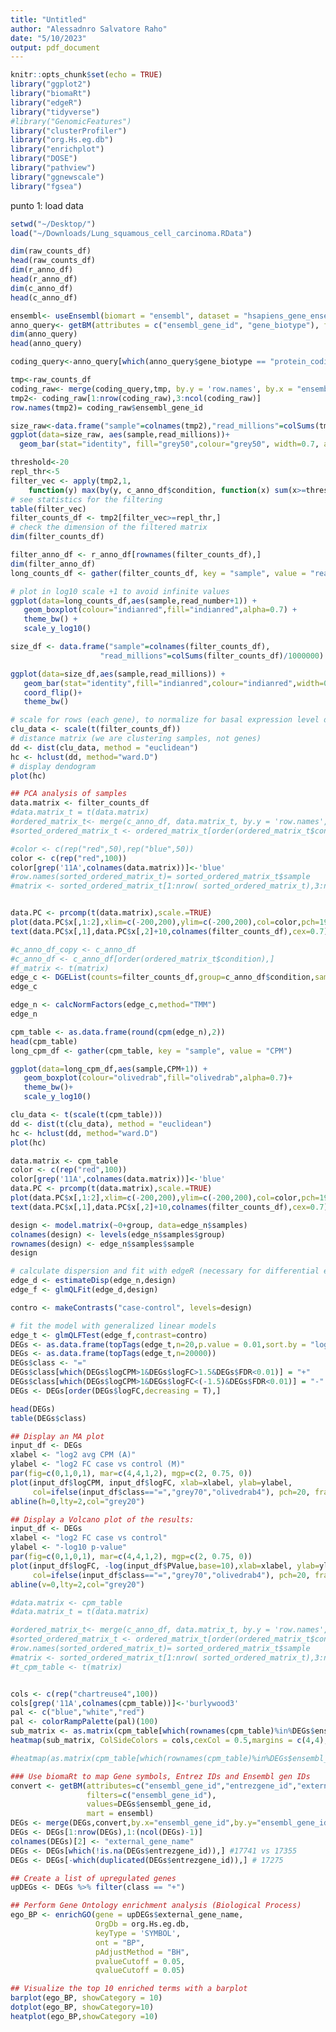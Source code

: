 ```yaml
---
title: "Untitled"
author: "Alessadnro Salvatore Raho"
date: "5/10/2023"
output: pdf_document
---
```


```r
knitr::opts_chunk$set(echo = TRUE)
library("ggplot2")
library("biomaRt")
library("edgeR")
library("tidyverse")
#library("GenomicFeatures")
library("clusterProfiler")
library("org.Hs.eg.db")
library("enrichplot")
library("DOSE")
library("pathview")
library("ggnewscale")
library("fgsea")
```

punto 1: load data

```r
setwd("~/Desktop/")
load("~/Downloads/Lung_squamous_cell_carcinoma.RData")
```

```r
dim(raw_counts_df)
head(raw_counts_df)
dim(r_anno_df)
head(r_anno_df)
dim(c_anno_df)
head(c_anno_df)
```

```r
ensembl<- useEnsembl(biomart = "ensembl", dataset = "hsapiens_gene_ensembl", mirror = "useast")
anno_query<- getBM(attributes = c("ensembl_gene_id", "gene_biotype"), filters = ("ensembl_gene_id"), values = r_anno_df$ensembl_gene_id, mart = ensembl)
dim(anno_query)
head(anno_query)

coding_query<-anno_query[which(anno_query$gene_biotype == "protein_coding"), ]

tmp<-raw_counts_df
coding_raw<- merge(coding_query,tmp, by.y = 'row.names', by.x = "ensembl_gene_id")
tmp2<- coding_raw[1:nrow(coding_raw),3:ncol(coding_raw)]
row.names(tmp2)= coding_raw$ensembl_gene_id
```

```r
size_raw<-data.frame("sample"=colnames(tmp2),"read_millions"=colSums(tmp2/1000000))
ggplot(data=size_raw, aes(sample,read_millions))+
  geom_bar(stat="identity", fill="grey50",colour="grey50", width=0.7, alpha=0.7) + coord_flip() + theme_bw()
```

```r
threshold<-20
repl_thr<-5
filter_vec <- apply(tmp2,1,
    function(y) max(by(y, c_anno_df$condition, function(x) sum(x>=threshold))))
# see statistics for the filtering
table(filter_vec) 
filter_counts_df <- tmp2[filter_vec>=repl_thr,]
# check the dimension of the filtered matrix 
dim(filter_counts_df) 
```

```r
filter_anno_df <- r_anno_df[rownames(filter_counts_df),]
dim(filter_anno_df)
long_counts_df <- gather(filter_counts_df, key = "sample", value = "read_number")

# plot in log10 scale +1 to avoid infinite values
ggplot(data=long_counts_df,aes(sample,read_number+1)) +
   geom_boxplot(colour="indianred",fill="indianred",alpha=0.7) +
   theme_bw() +
   scale_y_log10()

```

```r
size_df <- data.frame("sample"=colnames(filter_counts_df),
                    "read_millions"=colSums(filter_counts_df)/1000000)

ggplot(data=size_df,aes(sample,read_millions)) +
   geom_bar(stat="identity",fill="indianred",colour="indianred",width=0.7,alpha=0.7)+
   coord_flip()+
   theme_bw()
```

```r
# scale for rows (each gene), to normalize for basal expression level differences
clu_data <- scale(t(filter_counts_df))
# distance matrix (we are clustering samples, not genes)
dd <- dist(clu_data, method = "euclidean") 
hc <- hclust(dd, method="ward.D")
# display dendogram
plot(hc) 

## PCA analysis of samples
data.matrix <- filter_counts_df
#data.matrix_t = t(data.matrix)
#ordered_matrix_t<- merge(c_anno_df, data.matrix_t, by.y = 'row.names', by.x = "sample")
#sorted_ordered_matrix_t <- ordered_matrix_t[order(ordered_matrix_t$condition),]

#color <- c(rep("red",50),rep("blue",50))
color <- c(rep("red",100))
color[grep('11A',colnames(data.matrix))]<-'blue'
#row.names(sorted_ordered_matrix_t)= sorted_ordered_matrix_t$sample
#matrix <- sorted_ordered_matrix_t[1:nrow( sorted_ordered_matrix_t),3:ncol(sorted_ordered_matrix_t)]


data.PC <- prcomp(t(data.matrix),scale.=TRUE)
plot(data.PC$x[,1:2],xlim=c(-200,200),ylim=c(-200,200),col=color,pch=19)
text(data.PC$x[,1],data.PC$x[,2]+10,colnames(filter_counts_df),cex=0.7)
```

```r
#c_anno_df_copy <- c_anno_df
#c_anno_df <- c_anno_df[order(ordered_matrix_t$condition),]
#f_matrix <- t(matrix)
edge_c <- DGEList(counts=filter_counts_df,group=c_anno_df$condition,samples=c_anno_df,genes=filter_anno_df) 
edge_c
```

```r
edge_n <- calcNormFactors(edge_c,method="TMM")
edge_n
```

```r
cpm_table <- as.data.frame(round(cpm(edge_n),2))
head(cpm_table)
long_cpm_df <- gather(cpm_table, key = "sample", value = "CPM") 

ggplot(data=long_cpm_df,aes(sample,CPM+1)) +
   geom_boxplot(colour="olivedrab",fill="olivedrab",alpha=0.7)+
   theme_bw()+
   scale_y_log10() 
```

```r
clu_data <- t(scale(t(cpm_table))) 
dd <- dist(t(clu_data), method = "euclidean") 
hc <- hclust(dd, method="ward.D")
plot(hc) 
```

```r
data.matrix <- cpm_table
color <- c(rep("red",100))
color[grep('11A',colnames(data.matrix))]<-'blue'
data.PC <- prcomp(t(data.matrix),scale.=TRUE)
plot(data.PC$x[,1:2],xlim=c(-200,200),ylim=c(-200,200),col=color,pch=19)
text(data.PC$x[,1],data.PC$x[,2]+10,colnames(filter_counts_df),cex=0.7)
```

```r
design <- model.matrix(~0+group, data=edge_n$samples)
colnames(design) <- levels(edge_n$samples$group)
rownames(design) <- edge_n$samples$sample
design
```

```r
# calculate dispersion and fit with edgeR (necessary for differential expression analysis)
edge_d <- estimateDisp(edge_n,design)
edge_f <- glmQLFit(edge_d,design) 
```

```r
contro <- makeContrasts("case-control", levels=design) 
```

```r
# fit the model with generalized linear models
edge_t <- glmQLFTest(edge_f,contrast=contro)
DEGs <- as.data.frame(topTags(edge_t,n=20,p.value = 0.01,sort.by = "logFC"))
DEGs <- as.data.frame(topTags(edge_t,n=20000))
DEGs$class <- "="
DEGs$class[which(DEGs$logCPM>1&DEGs$logFC>1.5&DEGs$FDR<0.01)] = "+"
DEGs$class[which(DEGs$logCPM>1&DEGs$logFC<(-1.5)&DEGs$FDR<0.01)] = "-"
DEGs <- DEGs[order(DEGs$logFC,decreasing = T),]

head(DEGs)
table(DEGs$class)
```

```r
## Display an MA plot
input_df <- DEGs
xlabel <- "log2 avg CPM (A)"
ylabel <- "log2 FC case vs control (M)"
par(fig=c(0,1,0,1), mar=c(4,4,1,2), mgp=c(2, 0.75, 0))	
plot(input_df$logCPM, input_df$logFC, xlab=xlabel, ylab=ylabel, 
     col=ifelse(input_df$class=="=","grey70","olivedrab4"), pch=20, frame.plot=TRUE, cex=0.8, main="MA plot")
abline(h=0,lty=2,col="grey20")
```

```r
## Display a Volcano plot of the results:
input_df <- DEGs
xlabel <- "log2 FC case vs control"
ylabel <- "-log10 p-value"
par(fig=c(0,1,0,1), mar=c(4,4,1,2), mgp=c(2, 0.75, 0))	
plot(input_df$logFC, -log(input_df$PValue,base=10),xlab=xlabel, ylab=ylabel, 
     col=ifelse(input_df$class=="=","grey70","olivedrab4"), pch=20, frame.plot=TRUE, cex=0.8, main="Volcano plot")
abline(v=0,lty=2,col="grey20")

```

```r
#data.matrix <- cpm_table
#data.matrix_t = t(data.matrix)

#ordered_matrix_t<- merge(c_anno_df, data.matrix_t, by.y = 'row.names', by.x = "sample")
#sorted_ordered_matrix_t <- ordered_matrix_t[order(ordered_matrix_t$condition),]
#row.names(sorted_ordered_matrix_t)= sorted_ordered_matrix_t$sample
#matrix <- sorted_ordered_matrix_t[1:nrow( sorted_ordered_matrix_t),3:ncol(sorted_ordered_matrix_t)]
#t_cpm_table <- t(matrix)


cols <- c(rep("chartreuse4",100)) 
cols[grep('11A',colnames(cpm_table))]<-'burlywood3'
pal <- c("blue","white","red") 
pal <- colorRampPalette(pal)(100)
sub_matrix <- as.matrix(cpm_table[which(rownames(cpm_table)%in%DEGs$ensembl_gene_id[which(DEGs$class!="=")]),])
heatmap(sub_matrix, ColSideColors = cols,cexCol = 0.5,margins = c(4,4),col=pal,cexRow = 0.2)

#heatmap(as.matrix(cpm_table[which(rownames(cpm_table)%in%DEGs$ensembl_gene_id[which(DEGs$class!="=")]),]), ColSideColors = cols,cexCol = 0.5,margins = c(4,4),col=pal,cexRow = 0.2)
```

```r
### Use biomaRt to map Gene symbols, Entrez IDs and Ensembl gen IDs
convert <- getBM(attributes=c("ensembl_gene_id","entrezgene_id","external_gene_name"),
                 filters=c("ensembl_gene_id"), 
                 values=DEGs$ensembl_gene_id,
                 mart = ensembl)
DEGs <- merge(DEGs,convert,by.x="ensembl_gene_id",by.y="ensembl_gene_id")
DEGs <- DEGs[1:nrow(DEGs),1:(ncol(DEGs)-1)]
colnames(DEGs)[2] <- "external_gene_name"
DEGs <- DEGs[which(!is.na(DEGs$entrezgene_id)),] #17741 vs 17355
DEGs <- DEGs[-which(duplicated(DEGs$entrezgene_id)),] # 17275
```

```r
## Create a list of upregulated genes
upDEGs <- DEGs %>% filter(class == "+")
```

```r
## Perform Gene Ontology enrichment analysis (Biological Process)
ego_BP <- enrichGO(gene = upDEGs$external_gene_name,
                   OrgDb = org.Hs.eg.db,
                   keyType = 'SYMBOL',
                   ont = "BP",
                   pAdjustMethod = "BH",
                   pvalueCutoff = 0.05,
                   qvalueCutoff = 0.05)
```

```r
## Visualize the top 10 enriched terms with a barplot 
barplot(ego_BP, showCategory = 10)
dotplot(ego_BP, showCategory=10)
heatplot(ego_BP,showCategory =10)
```
